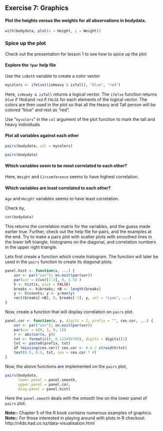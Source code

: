 ## Exercise 7: Graphics

#### Plot the heights versus the weights for all observations in bodydata.

```r
with(bodydata, plot(x = Height, y = Weight))
```

### Spice up the plot
Check out the presentation for lesson 1 to see how to spice up the plot

#### Explore the `?par` help file

Use the `isBoth` variable to create a color vector

```r
mycolors <- ifelse((isHeavy & isTall), "blue", "red")
```

Here, `isHeady & isTall` returns a logical vector. The `ifelse` function returns `blue` if `TRUE`and `red` if `FALSE` for each elements of the logical vector. The colors are then used in the plot so that all the Heavy and Tall person will be colored "blue" and rest as "red".

Use "`mycolors`" in the `col` argument of the plot function to mark the tall and heavy individuals

#### Plot all variables against each other

```r
pairs(bodydata, col = mycolors)
```
```r
pairs(bodydata)
```

#### Which variables seem to be most correlated to each other?
Here, `Weight` and `Circumference` seems to have highest correlation.

#### Which variables are least correlated to each other?
`Age` and `Height` variables seems to have least correlation.

Check by,

```r
cor(bodydata)
```

This returns the correlation matrix for the variables, and the guess made earlier true. Further, check out the help file for pairs, and the examples at the end. Try to make a pairs plot with scatter plots with smoothed lines in the lower left triangle, histograms on the diagonal, and correlation numbers in the upper right triangle.

Lets first create a function which create histogram. The function will later be used in the `pairs` function to create its diagonal plots.

```r
panel.hist <- function(x, ...) {
    usr <- par("usr"); on.exit(par(usr))
    par(usr = c(usr[1:2], 0, 1.5) )
    h <- hist(x, plot = FALSE)
    breaks <- h$breaks; nB <- length(breaks)
    y <- h$counts; y <- y/max(y)
    rect(breaks[-nB], 0, breaks[-1], y, col = "cyan", ...)
}
```

Now, create a function that will display correlation on `pairs` plot.

```r
panel.cor <- function(x, y, digits = 2, prefix = "", cex.cor, ...) {
    usr <- par("usr"); on.exit(par(usr))
    par(usr = c(0, 1, 0, 1))
    r <- abs(cor(x, y))
    txt <- format(c(r, 0.123456789), digits = digits)[1]
    txt <- paste0(prefix, txt)
    if (missing(cex.cor)) cex.cor <- 0.8 / strwidth(txt)
    text(0.5, 0.5, txt, cex = cex.cor * r)
}
```

Now, the above functions are implemented on the `pairs` plot,

```r
pairs(bodydata,
      lower.panel = panel.smooth, 
      upper.panel = panel.cor,
      diag.panel = panel.hist)
```

Here the `panel.smooth` deals with the smooth line on the lower panel of `pairs` plot.

**Note::** Chapter 5 of the R book contains numerous examples of graphics.
**Note::** For those interested in playing around with plots in R checkout: http://r4ds.had.co.nz/data-visualisation.html
